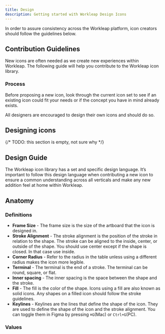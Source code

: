 ```yaml
---
title: Design
description: Getting started with Workleap Design Icons
---
```



In order to assure consistency across the Workleap platform, icon creators should follow the guidelines below.

## Contribution Guidelines

New icons are often needed as we create new experiences within Workleap. The following guide will help you contribute to the Workleap icon library.

### Process

Before proposing a new icon, look through the current icon set to see if an existing icon could fit your needs or if the concept you have in mind already exists.

All designers are encouraged to design their own icons and should do so.

## Designing icons

{/* TODO: this section is empty, not sure why */}

## Design Guide

The Workleap icon library has a set and specific design language. It’s important to follow this design language when contributing a new icon to ensure a common understanding across all verticals and make any new addition feel at home within Workleap.

## Anatomy

### Definitions

- **Frame Size** - The frame size is the size of the artboard that the icon is designed in.
- **Stroke Alignment** - The stroke alignment is the position of the stroke in relation to the shape. The stroke can be aligned to the inside, center, or outside of the shape. You should use center except if the shape is closed. In that case use inside.
- **Corner Radius** - Refer to the radius in the table unless using a different radius makes the icon more legible.
- **Terminal** - The terminal is the end of a stroke. The terminal can be round, square, or flat.
- **Inner spacing** - The inner spacing is the space between the shape and the stroke.
- **Fill** - The fill is the color of the shape. Icons using a fill are also known as solid icons. Any shapes on a filled icon should follow the stroke guidelines.
- **Keylines** - Keylines are the lines that define the shape of the icon. They are used to define the shape of the icon and the stroke alignment. You can toggle them in Figma by pressing `⌘G`(Mac) or `Ctrl+G`(PC).

### Values

<IconSpecTable data={iconData} />
